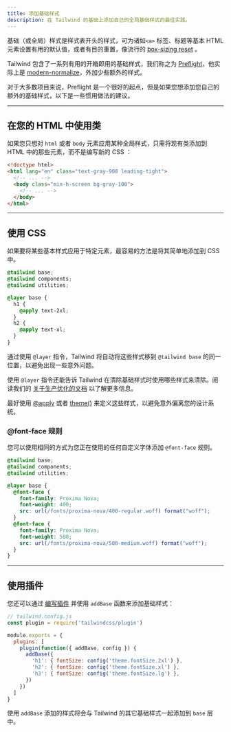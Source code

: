 ```yaml
---
title: 添加基础样式
description: 在 Tailwind 的基础上添加自己的全局基础样式的最佳实践。
---
```


<!-- Base (or global) styles are the styles at the beginning of a stylesheet that set useful defaults for basic HTML elements like `<a>` tags, headings, etc. or apply opinionated resets like the popular [box-sizing reset](https://www.paulirish.com/2012/box-sizing-border-box-ftw/). -->
基础（或全局）样式是样式表开头的样式，可为诸如`<a>` 标签、标题等基本 HTML 元素设置有用的默认值，或者有目的重置，像流行的 [box-sizing reset](https://www.paulirish.com/2012/box-sizing-border-box-ftw/) 。

<!-- Tailwind includes a useful set of base styles out of the box that we call [Preflight](/docs/preflight), which is really just [modern-normalize](https://github.com/sindresorhus/modern-normalize) plus a thin layer of additional more opinionated styles. -->
Tailwind 包含了一系列有用的开箱即用的基础样式，我们称之为 [Preflight](/docs/preflight)，他实际上是 [modern-normalize](https://github.com/sindresorhus/modern-normalize)，外加少些额外的样式。

<!-- Preflight is a great starting point for most projects, but if you'd ever like to add your own additional base styles, here are some recommendations for doing it idiomatically. -->
对于大多数项目来说，Preflight 是一个很好的起点，但是如果您想添加您自己的额外的基础样式，以下是一些惯用做法的建议。

---

## 在您的 HTML 中使用类

<!-- If you just want to apply some global styling to the `html` or `body` elements, consider just adding existing classes to those elements in your HTML instead of writing new CSS: -->
如果您只想对 `html` 或者 `body` 元素应用某种全局样式，只需将现有类添加到 HTML 中的那些元素，而不是编写新的 CSS ：

```html
<!doctype html>
<html lang="en" class="text-gray-900 leading-tight">
  <!-- ... -->
  <body class="min-h-screen bg-gray-100">
    <!-- ... -->
  </body>
</html>
```

---

## 使用 CSS

<!-- If you want to apply some base styles to specific elements, the easiest way is to simply add them in your CSS. -->
如果要将某些基本样式应用于特定元素，最容易的方法是将其简单地添加到 CSS 中。

```css
@tailwind base;
@tailwind components;
@tailwind utilities;

@layer base {
  h1 {
    @apply text-2xl;
  }
  h2 {
    @apply text-xl;
  }
}
```

<!-- By using the `@layer` directive, Tailwind will automatically move those styles to the same place as `@tailwind base` to avoid unintended specificity issues. -->
通过使用 `@layer` 指令，Tailwind 将自动将这些样式移到 `@tailwind base` 的同一位置，以避免出现一些意外问题。

<!-- Using the `@layer` directive will also instruct Tailwind to consider those styles for purging when purging the `base` layer. Read our [documentation on optimizing for production](/docs/optimizing-for-production) for more details. -->
使用 `@layer` 指令还能告诉 Tailwind 在清除基础样式时使用哪些样式来清除。阅读我们的 [关于生产优化的文档](/docs/optimizing-for-production) 以了解更多信息。

<!-- It's a good idea to use [@apply](/docs/functions-and-directives#apply) or [theme()](/docs/functions-and-directives#theme) to define these styles to avoid accidentally deviating from your design system. -->
最好使用 [@apply](/docs/functions-and-directives#apply) 或者 [theme()](/docs/functions-and-directives#theme) 来定义这些样式，以避免意外偏离您的设计系统。

### @font-face 规则

<!-- You can use the same approach to add your `@font-face` rules for any custom fonts you're using: -->
您可以使用相同的方式为您正在使用的任何自定义字体添加 `@font-face` 规则。

```css
@tailwind base;
@tailwind components;
@tailwind utilities;

@layer base {
  @font-face {
    font-family: Proxima Nova;
    font-weight: 400;
    src: url(/fonts/proxima-nova/400-regular.woff) format("woff");
  }
  @font-face {
    font-family: Proxima Nova;
    font-weight: 500;
    src: url(/fonts/proxima-nova/500-medium.woff) format("woff");
  }
}
```

---

## 使用插件

<!-- You can also add base styles by [writing a plugin](/docs/plugins#adding-base-styles) and using the `addBase` function: -->
您还可以通过 [编写插件](/docs/plugins#adding-base-styles) 并使用 `addBase` 函数来添加基础样式：

```js
// tailwind.config.js
const plugin = require('tailwindcss/plugin')

module.exports = {
  plugins: [
    plugin(function({ addBase, config }) {
      addBase({
        'h1': { fontSize: config('theme.fontSize.2xl') },
        'h2': { fontSize: config('theme.fontSize.xl') },
        'h3': { fontSize: config('theme.fontSize.lg') },
      })
    })
  ]
}
```

<!-- Any styles added using `addBase` will be inserted into the `base` layer alongside Tailwind's other base styles. -->
使用 `addBase` 添加的样式将会与 Tailwind 的其它基础样式一起添加到 `base` 层中。

